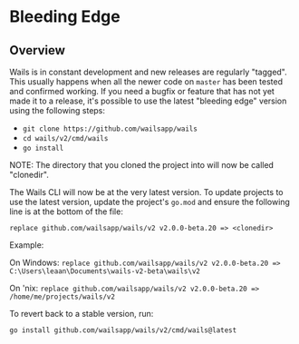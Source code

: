 
# Bleeding Edge

## Overview

Wails is in constant development and new releases are regularly "tagged". This usually happens when all the newer code
on `master` has been tested and confirmed working. If you need a bugfix or feature that has not yet made it to a release,
it's possible to use the latest "bleeding edge" version using the following steps:

- `git clone https://github.com/wailsapp/wails`
- `cd wails/v2/cmd/wails`
- `go install`

NOTE: The directory that you cloned the project into will now be called "clonedir".

The Wails CLI will now be at the very latest version. To update projects to use the latest version, update the project's
`go.mod` and ensure the following line is at the bottom of the file:

`replace github.com/wailsapp/wails/v2 v2.0.0-beta.20 => <clonedir>`

Example:

On Windows:
`replace github.com/wailsapp/wails/v2 v2.0.0-beta.20 => C:\Users\leaan\Documents\wails-v2-beta\wails\v2`

On 'nix:
`replace github.com/wailsapp/wails/v2 v2.0.0-beta.20 => /home/me/projects/wails/v2`

To revert back to a stable version, run:

`go install github.com/wailsapp/wails/v2/cmd/wails@latest`